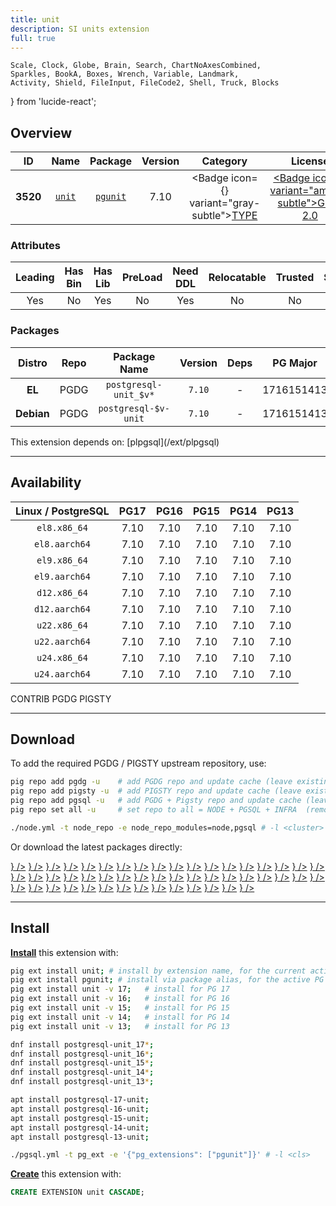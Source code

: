 ```yaml
---
title: unit
description: SI units extension
full: true
---
```


    Scale, Clock, Globe, Brain, Search, ChartNoAxesCombined,
    Sparkles, BookA, Boxes, Wrench, Variable, Landmark,
    Activity, Shield, FileInput, FileCode2, Shell, Truck, Blocks
} from 'lucide-react';

## Overview

| <TooltipIconButton tooltip="Extension unique identifier" side="top">ID</TooltipIconButton> | <TooltipIconButton tooltip="Extension name" side="top">Name</TooltipIconButton> | <TooltipIconButton tooltip="Package name for installation" side="top">Package</TooltipIconButton> | <TooltipIconButton tooltip="Latest available extension version" side="top">Version</TooltipIconButton> | <TooltipIconButton tooltip="Extension category" side="top">Category</TooltipIconButton> | <TooltipIconButton tooltip="Open source license" side="top">License</TooltipIconButton> | <TooltipIconButton tooltip="Programming language" side="top">Lang</TooltipIconButton> |
|:--------:|:--------:|:----------:|:--------------:|:---------------------------------------:|:------------------------------------------------------:|:----:|
| **3520** | [`unit`](https://github.com/df7cb/postgresql-unit) | [`pgunit`](/ext/unit) | 7.10 | <Badge icon={<Boxes />} variant="gray-subtle"><a href="/ext/type" className="no-underline">TYPE</a></Badge> | <a href="/ext/list/license#gpl-20" className="no-underline"><Badge icon={<Scale />} variant="amber-subtle">GPL-2.0</Badge></a> | <a href="/ext/list/lang#c"><Badge icon={<FileCode2 />} variant="blue-subtle">C</Badge></a> |

### Attributes

| <TooltipIconButton tooltip="The Primary Leading extension in the Package" side="top">Leading</TooltipIconButton> | <TooltipIconButton tooltip="Contains binary utils" side="top">Has Bin</TooltipIconButton> | <TooltipIconButton tooltip="Contains .so shared library files" side="top">Has Lib</TooltipIconButton> | <TooltipIconButton tooltip="Requires preloading via shared_preload_libraries" side="top">PreLoad</TooltipIconButton> | <TooltipIconButton tooltip="Requires CREATE EXTENSION DDL command" side="top">Need DDL</TooltipIconButton> | <TooltipIconButton tooltip="Can be installed in any schema" side="top">Relocatable</TooltipIconButton> | <TooltipIconButton tooltip="Can be created by non-superuser" side="top">Trusted</TooltipIconButton> | <TooltipIconButton tooltip="Schemas used by this extension" side="top">Schemas</TooltipIconButton> |
|:-------:|:-------:|:-------:|:-------:|:--------:|:-----------:|:-------:|:-------:|
| Yes | No | Yes | No | Yes | No | No | - |

### Packages

| <TooltipIconButton tooltip="Linux distribution family, EL or Debian" side="top">Distro</TooltipIconButton> | <TooltipIconButton tooltip="Package repository" side="top">Repo</TooltipIconButton> | <TooltipIconButton tooltip="The RPM/DEB Package Name Pattern (replace $v with real pg major)" side="top">Package Name</TooltipIconButton> | <TooltipIconButton tooltip="Latest package version" side="top">Version</TooltipIconButton> | <TooltipIconButton tooltip="RPM/DEB Package dependencies" side="top">Deps</TooltipIconButton> | <TooltipIconButton tooltip="Available in these PostgreSQL Major Versions" side="top">PG Major</TooltipIconButton> |
|:----------:|:--------:|:------------------------:|:-----------:|:------------:|:------------------:|
|   **EL**   | <Badge variant="blue-subtle"><span className="font-bold">PGDG</span></Badge> | `postgresql-unit_$v*` | `7.10` | - | <Badge variant="green-subtle">17</Badge><Badge variant="green-subtle">16</Badge><Badge variant="green-subtle">15</Badge><Badge variant="green-subtle">14</Badge><Badge variant="green-subtle">13</Badge> |
| **Debian** | <Badge variant="blue-subtle"><span className="font-bold">PGDG</span></Badge> | `postgresql-$v-unit` | `7.10` | - | <Badge variant="green-subtle">17</Badge><Badge variant="green-subtle">16</Badge><Badge variant="green-subtle">15</Badge><Badge variant="green-subtle">14</Badge><Badge variant="green-subtle">13</Badge> |


<Callout title="Dependencies" type="warn">
    This extension depends on: [plpgsql](/ext/plpgsql)
</Callout>


------

## Availability

| <TooltipIconButton tooltip="Linux Distro Arch / PostgreSQL Major Version" side="top">Linux / PostgreSQL </TooltipIconButton> | **PG17** | **PG16** | **PG15** | **PG14** | **PG13** |
|:-----:|:-----:|:-----:|:-----:|:-----:|:-----:|
| `el8.x86_64` | <Badge variant="blue-subtle">7.10</Badge> | <Badge variant="blue-subtle">7.10</Badge> | <Badge variant="blue-subtle">7.10</Badge> | <Badge variant="blue-subtle">7.10</Badge> | <Badge variant="blue-subtle">7.10</Badge> |
| `el8.aarch64` | <Badge variant="blue-subtle">7.10</Badge> | <Badge variant="blue-subtle">7.10</Badge> | <Badge variant="blue-subtle">7.10</Badge> | <Badge variant="blue-subtle">7.10</Badge> | <Badge variant="blue-subtle">7.10</Badge> |
| `el9.x86_64` | <Badge variant="blue-subtle">7.10</Badge> | <Badge variant="blue-subtle">7.10</Badge> | <Badge variant="blue-subtle">7.10</Badge> | <Badge variant="blue-subtle">7.10</Badge> | <Badge variant="blue-subtle">7.10</Badge> |
| `el9.aarch64` | <Badge variant="blue-subtle">7.10</Badge> | <Badge variant="blue-subtle">7.10</Badge> | <Badge variant="blue-subtle">7.10</Badge> | <Badge variant="blue-subtle">7.10</Badge> | <Badge variant="blue-subtle">7.10</Badge> |
| `d12.x86_64` | <Badge variant="blue-subtle">7.10</Badge> | <Badge variant="blue-subtle">7.10</Badge> | <Badge variant="blue-subtle">7.10</Badge> | <Badge variant="blue-subtle">7.10</Badge> | <Badge variant="blue-subtle">7.10</Badge> |
| `d12.aarch64` | <Badge variant="blue-subtle">7.10</Badge> | <Badge variant="blue-subtle">7.10</Badge> | <Badge variant="blue-subtle">7.10</Badge> | <Badge variant="blue-subtle">7.10</Badge> | <Badge variant="blue-subtle">7.10</Badge> |
| `u22.x86_64` | <Badge variant="blue-subtle">7.10</Badge> | <Badge variant="blue-subtle">7.10</Badge> | <Badge variant="blue-subtle">7.10</Badge> | <Badge variant="blue-subtle">7.10</Badge> | <Badge variant="blue-subtle">7.10</Badge> |
| `u22.aarch64` | <Badge variant="blue-subtle">7.10</Badge> | <Badge variant="blue-subtle">7.10</Badge> | <Badge variant="blue-subtle">7.10</Badge> | <Badge variant="blue-subtle">7.10</Badge> | <Badge variant="blue-subtle">7.10</Badge> |
| `u24.x86_64` | <Badge variant="blue-subtle">7.10</Badge> | <Badge variant="blue-subtle">7.10</Badge> | <Badge variant="blue-subtle">7.10</Badge> | <Badge variant="blue-subtle">7.10</Badge> | <Badge variant="blue-subtle">7.10</Badge> |
| `u24.aarch64` | <Badge variant="blue-subtle">7.10</Badge> | <Badge variant="blue-subtle">7.10</Badge> | <Badge variant="blue-subtle">7.10</Badge> | <Badge variant="blue-subtle">7.10</Badge> | <Badge variant="blue-subtle">7.10</Badge> |

<Badge variant="green-subtle"><span className="font-black">CONTRIB</span></Badge> <Badge variant="blue-subtle"><span className="font-black">PGDG</span></Badge> <Badge variant="amber-subtle"><span className="font-black">PIGSTY</span></Badge>

------

## Download

To add the required PGDG / PIGSTY upstream repository, use:

```bash tab="pig"
pig repo add pgdg -u    # add PGDG repo and update cache (leave existing repos)
pig repo add pigsty -u  # add PIGSTY repo and update cache (leave existing repos)
pig repo add pgsql -u   # add PGDG + Pigsty repo and update cache (leave existing repos)
pig repo set all -u     # set repo to all = NODE + PGSQL + INFRA  (remove existing repos)
```
```bash tab="pigsty"
./node.yml -t node_repo -e node_repo_modules=node,pgsql # -l <cluster>
```

Or download the latest packages directly:

<Files>
    <Folder name="el8.x86_64">
        <a href="https://download.postgresql.org/pub/repos/yum/17/redhat/rhel-8-x86_64/postgresql-unit_17-7.10-1PGDG.rhel8.x86_64.rpm"><File name="postgresql-unit_17-7.10-1PGDG.rhel8.x86_64.rpm" icon={<Package className="text-emerald-500" />} /></a>
        <a href="https://download.postgresql.org/pub/repos/yum/16/redhat/rhel-8-x86_64/postgresql-unit_16-7.10-1PGDG.rhel8.x86_64.rpm"><File name="postgresql-unit_16-7.10-1PGDG.rhel8.x86_64.rpm" icon={<Package className="text-emerald-500" />} /></a>
        <a href="https://download.postgresql.org/pub/repos/yum/15/redhat/rhel-8-x86_64/postgresql-unit_15-7.10-1PGDG.rhel8.x86_64.rpm"><File name="postgresql-unit_15-7.10-1PGDG.rhel8.x86_64.rpm" icon={<Package className="text-emerald-500" />} /></a>
        <a href="https://download.postgresql.org/pub/repos/yum/14/redhat/rhel-8-x86_64/postgresql-unit_14-7.10-1PGDG.rhel8.x86_64.rpm"><File name="postgresql-unit_14-7.10-1PGDG.rhel8.x86_64.rpm" icon={<Package className="text-emerald-500" />} /></a>
        <a href="https://download.postgresql.org/pub/repos/yum/13/redhat/rhel-8-x86_64/postgresql-unit_13-7.10-1PGDG.rhel8.x86_64.rpm"><File name="postgresql-unit_13-7.10-1PGDG.rhel8.x86_64.rpm" icon={<Package className="text-emerald-500" />} /></a>
    </Folder>
    <Folder name="el8.aarch64">
        <a href="https://download.postgresql.org/pub/repos/yum/17/redhat/rhel-8-aarch64/postgresql-unit_17-7.10-1PGDG.rhel8.aarch64.rpm"><File name="postgresql-unit_17-7.10-1PGDG.rhel8.aarch64.rpm" icon={<Package className="text-orange-500" />} /></a>
        <a href="https://download.postgresql.org/pub/repos/yum/16/redhat/rhel-8-aarch64/postgresql-unit_16-7.10-1PGDG.rhel8.aarch64.rpm"><File name="postgresql-unit_16-7.10-1PGDG.rhel8.aarch64.rpm" icon={<Package className="text-orange-500" />} /></a>
        <a href="https://download.postgresql.org/pub/repos/yum/15/redhat/rhel-8-aarch64/postgresql-unit_15-7.10-1PGDG.rhel8.aarch64.rpm"><File name="postgresql-unit_15-7.10-1PGDG.rhel8.aarch64.rpm" icon={<Package className="text-orange-500" />} /></a>
        <a href="https://download.postgresql.org/pub/repos/yum/14/redhat/rhel-8-aarch64/postgresql-unit_14-7.10-1PGDG.rhel8.aarch64.rpm"><File name="postgresql-unit_14-7.10-1PGDG.rhel8.aarch64.rpm" icon={<Package className="text-orange-500" />} /></a>
        <a href="https://download.postgresql.org/pub/repos/yum/13/redhat/rhel-8-aarch64/postgresql-unit_13-7.10-1PGDG.rhel8.aarch64.rpm"><File name="postgresql-unit_13-7.10-1PGDG.rhel8.aarch64.rpm" icon={<Package className="text-orange-500" />} /></a>
    </Folder>
    <Folder name="el9.x86_64">
        <a href="https://download.postgresql.org/pub/repos/yum/17/redhat/rhel-9-x86_64/postgresql-unit_17-7.10-1PGDG.rhel9.x86_64.rpm"><File name="postgresql-unit_17-7.10-1PGDG.rhel9.x86_64.rpm" icon={<Package className="text-emerald-500" />} /></a>
        <a href="https://download.postgresql.org/pub/repos/yum/16/redhat/rhel-9-x86_64/postgresql-unit_16-7.10-1PGDG.rhel9.x86_64.rpm"><File name="postgresql-unit_16-7.10-1PGDG.rhel9.x86_64.rpm" icon={<Package className="text-emerald-500" />} /></a>
        <a href="https://download.postgresql.org/pub/repos/yum/15/redhat/rhel-9-x86_64/postgresql-unit_15-7.10-1PGDG.rhel9.x86_64.rpm"><File name="postgresql-unit_15-7.10-1PGDG.rhel9.x86_64.rpm" icon={<Package className="text-emerald-500" />} /></a>
        <a href="https://download.postgresql.org/pub/repos/yum/14/redhat/rhel-9-x86_64/postgresql-unit_14-7.10-1PGDG.rhel9.x86_64.rpm"><File name="postgresql-unit_14-7.10-1PGDG.rhel9.x86_64.rpm" icon={<Package className="text-emerald-500" />} /></a>
        <a href="https://download.postgresql.org/pub/repos/yum/13/redhat/rhel-9-x86_64/postgresql-unit_13-7.10-1PGDG.rhel9.x86_64.rpm"><File name="postgresql-unit_13-7.10-1PGDG.rhel9.x86_64.rpm" icon={<Package className="text-emerald-500" />} /></a>
    </Folder>
    <Folder name="el9.aarch64">
        <a href="https://download.postgresql.org/pub/repos/yum/17/redhat/rhel-9-aarch64/postgresql-unit_17-7.10-1PGDG.rhel9.aarch64.rpm"><File name="postgresql-unit_17-7.10-1PGDG.rhel9.aarch64.rpm" icon={<Package className="text-orange-500" />} /></a>
        <a href="https://download.postgresql.org/pub/repos/yum/16/redhat/rhel-9-aarch64/postgresql-unit_16-7.10-1PGDG.rhel9.aarch64.rpm"><File name="postgresql-unit_16-7.10-1PGDG.rhel9.aarch64.rpm" icon={<Package className="text-orange-500" />} /></a>
        <a href="https://download.postgresql.org/pub/repos/yum/15/redhat/rhel-9-aarch64/postgresql-unit_15-7.10-1PGDG.rhel9.aarch64.rpm"><File name="postgresql-unit_15-7.10-1PGDG.rhel9.aarch64.rpm" icon={<Package className="text-orange-500" />} /></a>
        <a href="https://download.postgresql.org/pub/repos/yum/14/redhat/rhel-9-aarch64/postgresql-unit_14-7.10-1PGDG.rhel9.aarch64.rpm"><File name="postgresql-unit_14-7.10-1PGDG.rhel9.aarch64.rpm" icon={<Package className="text-orange-500" />} /></a>
        <a href="https://download.postgresql.org/pub/repos/yum/13/redhat/rhel-9-aarch64/postgresql-unit_13-7.10-1PGDG.rhel9.aarch64.rpm"><File name="postgresql-unit_13-7.10-1PGDG.rhel9.aarch64.rpm" icon={<Package className="text-orange-500" />} /></a>
    </Folder>
    <Folder name="d12.x86_64">
        <a href="https://apt.postgresql.org/pub/repos/apt/pool/main/p/postgresql-unit/postgresql-17-unit_7.10-1.pgdg120+1_arm64.deb"><File name="postgresql-17-unit_7.10-1.pgdg120+1_arm64.deb" icon={<Box className="text-emerald-500" />} /></a>
        <a href="https://apt.postgresql.org/pub/repos/apt/pool/main/p/postgresql-unit/postgresql-16-unit_7.10-1.pgdg120+1_arm64.deb"><File name="postgresql-16-unit_7.10-1.pgdg120+1_arm64.deb" icon={<Box className="text-emerald-500" />} /></a>
        <a href="https://apt.postgresql.org/pub/repos/apt/pool/main/p/postgresql-unit/postgresql-15-unit_7.10-1.pgdg120+1_arm64.deb"><File name="postgresql-15-unit_7.10-1.pgdg120+1_arm64.deb" icon={<Box className="text-emerald-500" />} /></a>
        <a href="https://apt.postgresql.org/pub/repos/apt/pool/main/p/postgresql-unit/postgresql-14-unit_7.10-1.pgdg120+1_arm64.deb"><File name="postgresql-14-unit_7.10-1.pgdg120+1_arm64.deb" icon={<Box className="text-emerald-500" />} /></a>
        <a href="https://apt.postgresql.org/pub/repos/apt/pool/main/p/postgresql-unit/postgresql-13-unit_7.10-1.pgdg120+1_arm64.deb"><File name="postgresql-13-unit_7.10-1.pgdg120+1_arm64.deb" icon={<Box className="text-emerald-500" />} /></a>
    </Folder>
    <Folder name="d12.aarch64">
        <a href="https://apt.postgresql.org/pub/repos/apt/pool/main/p/postgresql-unit/postgresql-17-unit_7.10-1.pgdg120+1_amd64.deb"><File name="postgresql-17-unit_7.10-1.pgdg120+1_amd64.deb" icon={<Box className="text-orange-500" />} /></a>
        <a href="https://apt.postgresql.org/pub/repos/apt/pool/main/p/postgresql-unit/postgresql-16-unit_7.10-1.pgdg120+1_amd64.deb"><File name="postgresql-16-unit_7.10-1.pgdg120+1_amd64.deb" icon={<Box className="text-orange-500" />} /></a>
        <a href="https://apt.postgresql.org/pub/repos/apt/pool/main/p/postgresql-unit/postgresql-15-unit_7.10-1.pgdg120+1_amd64.deb"><File name="postgresql-15-unit_7.10-1.pgdg120+1_amd64.deb" icon={<Box className="text-orange-500" />} /></a>
        <a href="https://apt.postgresql.org/pub/repos/apt/pool/main/p/postgresql-unit/postgresql-14-unit_7.10-1.pgdg120+1_amd64.deb"><File name="postgresql-14-unit_7.10-1.pgdg120+1_amd64.deb" icon={<Box className="text-orange-500" />} /></a>
        <a href="https://apt.postgresql.org/pub/repos/apt/pool/main/p/postgresql-unit/postgresql-13-unit_7.10-1.pgdg120+1_amd64.deb"><File name="postgresql-13-unit_7.10-1.pgdg120+1_amd64.deb" icon={<Box className="text-orange-500" />} /></a>
    </Folder>
    <Folder name="u22.x86_64">
        <a href="https://apt.postgresql.org/pub/repos/apt/pool/main/p/postgresql-unit/postgresql-17-unit_7.10-1.pgdg22.04+1_amd64.deb"><File name="postgresql-17-unit_7.10-1.pgdg22.04+1_amd64.deb" icon={<Box className="text-emerald-500" />} /></a>
        <a href="https://apt.postgresql.org/pub/repos/apt/pool/main/p/postgresql-unit/postgresql-16-unit_7.10-1.pgdg22.04+1_amd64.deb"><File name="postgresql-16-unit_7.10-1.pgdg22.04+1_amd64.deb" icon={<Box className="text-emerald-500" />} /></a>
        <a href="https://apt.postgresql.org/pub/repos/apt/pool/main/p/postgresql-unit/postgresql-15-unit_7.10-1.pgdg22.04+1_amd64.deb"><File name="postgresql-15-unit_7.10-1.pgdg22.04+1_amd64.deb" icon={<Box className="text-emerald-500" />} /></a>
        <a href="https://apt.postgresql.org/pub/repos/apt/pool/main/p/postgresql-unit/postgresql-14-unit_7.10-1.pgdg22.04+1_amd64.deb"><File name="postgresql-14-unit_7.10-1.pgdg22.04+1_amd64.deb" icon={<Box className="text-emerald-500" />} /></a>
        <a href="https://apt.postgresql.org/pub/repos/apt/pool/main/p/postgresql-unit/postgresql-13-unit_7.10-1.pgdg22.04+1_amd64.deb"><File name="postgresql-13-unit_7.10-1.pgdg22.04+1_amd64.deb" icon={<Box className="text-emerald-500" />} /></a>
    </Folder>
    <Folder name="u22.aarch64">
        <a href="https://apt.postgresql.org/pub/repos/apt/pool/main/p/postgresql-unit/postgresql-17-unit_7.10-1.pgdg22.04+1_arm64.deb"><File name="postgresql-17-unit_7.10-1.pgdg22.04+1_arm64.deb" icon={<Box className="text-orange-500" />} /></a>
        <a href="https://apt.postgresql.org/pub/repos/apt/pool/main/p/postgresql-unit/postgresql-16-unit_7.10-1.pgdg22.04+1_arm64.deb"><File name="postgresql-16-unit_7.10-1.pgdg22.04+1_arm64.deb" icon={<Box className="text-orange-500" />} /></a>
        <a href="https://apt.postgresql.org/pub/repos/apt/pool/main/p/postgresql-unit/postgresql-15-unit_7.10-1.pgdg22.04+1_arm64.deb"><File name="postgresql-15-unit_7.10-1.pgdg22.04+1_arm64.deb" icon={<Box className="text-orange-500" />} /></a>
        <a href="https://apt.postgresql.org/pub/repos/apt/pool/main/p/postgresql-unit/postgresql-14-unit_7.10-1.pgdg22.04+1_arm64.deb"><File name="postgresql-14-unit_7.10-1.pgdg22.04+1_arm64.deb" icon={<Box className="text-orange-500" />} /></a>
        <a href="https://apt.postgresql.org/pub/repos/apt/pool/main/p/postgresql-unit/postgresql-13-unit_7.10-1.pgdg22.04+1_arm64.deb"><File name="postgresql-13-unit_7.10-1.pgdg22.04+1_arm64.deb" icon={<Box className="text-orange-500" />} /></a>
    </Folder>
    <Folder name="u24.x86_64">
        <a href="https://apt.postgresql.org/pub/repos/apt/pool/main/p/postgresql-unit/postgresql-17-unit_7.10-1.pgdg24.04+1_amd64.deb"><File name="postgresql-17-unit_7.10-1.pgdg24.04+1_amd64.deb" icon={<Box className="text-emerald-500" />} /></a>
        <a href="https://apt.postgresql.org/pub/repos/apt/pool/main/p/postgresql-unit/postgresql-16-unit_7.10-1.pgdg24.04+1_amd64.deb"><File name="postgresql-16-unit_7.10-1.pgdg24.04+1_amd64.deb" icon={<Box className="text-emerald-500" />} /></a>
        <a href="https://apt.postgresql.org/pub/repos/apt/pool/main/p/postgresql-unit/postgresql-15-unit_7.10-1.pgdg24.04+1_amd64.deb"><File name="postgresql-15-unit_7.10-1.pgdg24.04+1_amd64.deb" icon={<Box className="text-emerald-500" />} /></a>
        <a href="https://apt.postgresql.org/pub/repos/apt/pool/main/p/postgresql-unit/postgresql-14-unit_7.10-1.pgdg24.04+1_amd64.deb"><File name="postgresql-14-unit_7.10-1.pgdg24.04+1_amd64.deb" icon={<Box className="text-emerald-500" />} /></a>
        <a href="https://apt.postgresql.org/pub/repos/apt/pool/main/p/postgresql-unit/postgresql-13-unit_7.10-1.pgdg24.04+1_amd64.deb"><File name="postgresql-13-unit_7.10-1.pgdg24.04+1_amd64.deb" icon={<Box className="text-emerald-500" />} /></a>
    </Folder>
    <Folder name="u24.aarch64">
        <a href="https://apt.postgresql.org/pub/repos/apt/pool/main/p/postgresql-unit/postgresql-17-unit_7.10-1.pgdg24.04+1_arm64.deb"><File name="postgresql-17-unit_7.10-1.pgdg24.04+1_arm64.deb" icon={<Box className="text-orange-500" />} /></a>
        <a href="https://apt.postgresql.org/pub/repos/apt/pool/main/p/postgresql-unit/postgresql-16-unit_7.10-1.pgdg24.04+1_arm64.deb"><File name="postgresql-16-unit_7.10-1.pgdg24.04+1_arm64.deb" icon={<Box className="text-orange-500" />} /></a>
        <a href="https://apt.postgresql.org/pub/repos/apt/pool/main/p/postgresql-unit/postgresql-15-unit_7.10-1.pgdg24.04+1_arm64.deb"><File name="postgresql-15-unit_7.10-1.pgdg24.04+1_arm64.deb" icon={<Box className="text-orange-500" />} /></a>
        <a href="https://apt.postgresql.org/pub/repos/apt/pool/main/p/postgresql-unit/postgresql-14-unit_7.10-1.pgdg24.04+1_arm64.deb"><File name="postgresql-14-unit_7.10-1.pgdg24.04+1_arm64.deb" icon={<Box className="text-orange-500" />} /></a>
        <a href="https://apt.postgresql.org/pub/repos/apt/pool/main/p/postgresql-unit/postgresql-13-unit_7.10-1.pgdg24.04+1_arm64.deb"><File name="postgresql-13-unit_7.10-1.pgdg24.04+1_arm64.deb" icon={<Box className="text-orange-500" />} /></a>
    </Folder>
</Files>

------

## Install

[**Install**](/docs/pgsql/extension/install) this extension with:

```bash tab="pig"
pig ext install unit; # install by extension name, for the current active PG version
pig ext install pgunit; # install via package alias, for the active PG version
pig ext install unit -v 17;   # install for PG 17
pig ext install unit -v 16;   # install for PG 16
pig ext install unit -v 15;   # install for PG 15
pig ext install unit -v 14;   # install for PG 14
pig ext install unit -v 13;   # install for PG 13
```
```bash tab="yum" 
dnf install postgresql-unit_17*;
dnf install postgresql-unit_16*;
dnf install postgresql-unit_15*;
dnf install postgresql-unit_14*;
dnf install postgresql-unit_13*;
```
```bash tab="apt" 
apt install postgresql-17-unit;
apt install postgresql-16-unit;
apt install postgresql-15-unit;
apt install postgresql-14-unit;
apt install postgresql-13-unit;
```
```bash tab="ansible"
./pgsql.yml -t pg_ext -e '{"pg_extensions": ["pgunit"]}' # -l <cls>
```

[**Create**](/docs/pgsql/extension/create) this extension with:

```sql
CREATE EXTENSION unit CASCADE;
```


